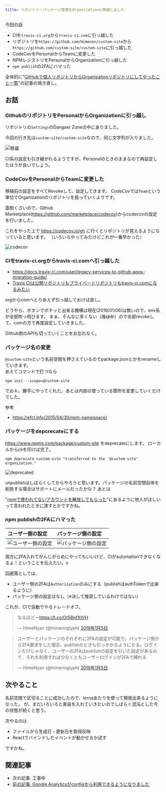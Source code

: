 ```yaml
---
title: リポジトリ・パッケージ管理をOrganizationに移譲しました
---
```


今回の話

* CIを`travis-ci.org`から`travis-ci.com`に引っ越した
* リポジトリを`https://github.com/Himenon/custom-site`から`https://github.com/custom-site/custom-site`に引っ越した
* CodeCovをPersonalからTeamに変更した
* NPMレジストリをPersonalからOrganizationに引っ越した
* `npm publish`の2FAにハマった

全体的に"[GitHubで個人リポジトリからOrganizationリポジトリにしてやったこと一覧](https://qiita.com/yu1ro/items/5da82882647b4c400559)"の記事の焼き直し。

## お話

### GithubのリポジトリをPersonalからOrganizationに引っ越し

リポジトリの`Settings`のDangaer Zoneの中にありました。

今回の行き先は`custom-site/custom-site`なので、同じ文字列が入りました。

![移譲](./images/2019-01-06-github-transfer.png)

CI系の設定も引き継がれるようですが、Personalのときのままなので再設定したほうが良いでしょう。

### CodeCovをPersonalからTeamに変更した

移植前の設定をすべてRevokeして、設定してきます。
CodeCovでは`Team`という単位でOrganizationのリポジトリを扱っていくようです。

面倒くさいので、Github Marketplace(https://github.com/marketplace/codecov)からcodecovの設定を行いました。

これをやった上で https://codecov.io/gh に行くとリポジトリが見えるようになっていると思います。
（いろいろやってみたけどこれが一番早かった）

![codecov](./images/2019-01-06-codecov.png)

### CIをtravis-ci.orgからtravis-ci.comへ引っ越した

* https://docs.travis-ci.com/user/legacy-services-to-github-apps-migration-guide/
* [Travis CIは公開リポジトリもプライベートリポジトリもtravis-ci.comになるみたい](https://qiita.com/nwtgck/items/da0e2f5ba2247403c2db)

orgからcomへとりあえず引っ越しておけば良し。

どうやら、ボタンでポチッと出来る機構は現在(2019/01/06)は無いので、env系が全部吹っ飛びます。
まぁ、そんなに多くない（~~浅はか~~）ので全部revokeして、comの方で再度設定していきました。

Github側のAPIも切っていくことをお忘れなく。

### パッケージ名の変更

`@custom-site`という名前空間を押さえているのでpackage.jsonとかをrenameしていきます。  
あえてコマンドで打つなら

```
npm init --scope=@custom-site
```

でおｋ。勝手にやってくれた。あとは内部の使っている箇所を変更していくだけでした。

参考

* https://efcl.info/2015/04/30/npm-namespace/

### パッケージをdepcrecateにする

https://www.npmjs.com/package/custom-site をdeprecateにします。
ローカルからcliを叩けば完了。

```
npm deprecate custom-site "transferred to the '@custom-site' organization."
```

![deprecated](./images/2019-01-06-npm-deprecated.png)

unpublishはしばらくしてからやろうと思います。パッケージの名前空間自体を削除する場合はサポートにメールだったかな？
あとは

"[npmで使われてないアカウントを解放してもらった](https://efcl.info/2018/05/07/dispute-npm-account/)"にあるように他人がほしいって言われたときに渡すとかですかね。

### npm publishの2FAにハマった

|ユーザー側の設定|パッケージ側の設定|
|:------------|:--------------|
|![ユーザー側の設定](./images/2019-01-06-npm-settings-for-user-2fa.png)|![パッケージ側の設定](./images/2019-01-06-npm-settings-for-package-2fa.png)|

両方に2FA入れてがんじがらめにやってもいいけど、CIがautomationできなくなるよ！ということを伝えたい。s

回避策としては、

* ユーザー側の2FAは`Authorization`のみにする（publishはauthTokenで出来るように）
* パッケージ側の設定はなし（※決して推奨しているわけではない）

これが、CIで自動でやるトレードオフ。

<blockquote className="twitter-tweet" data={{ lang: "ja" }}><p lang="ja" dir="ltr">なるほどー<a href="https://t.co/Ot5BnfXtVH">https://t.co/Ot5BnfXtVH</a></p>&mdash; HimeNyan (@himenoglyph) <a href="https://twitter.com/himenoglyph/status/1081633834146250752?ref_src=twsrc%5Etfw">2019年1月5日</a></blockquote>
<script async src="https://platform.twitter.com/widgets.js" charSet="utf-8"></script>

<blockquote className="twitter-tweet" data={{ lang: "ja" }}><p lang="ja" dir="ltr">ユーザーとパッケージのそれぞれに2FAの設定が可能で、パッケージ側から2FA要求をした場合、publishのときも引っかかるようになる。ログインだけじゃなく。ユーザーの2FAはpublishの設定を引いた設定があるので、それを利用すれば少なくともユーザーログインが2FAで縛れる</p>&mdash; HimeNyan (@himenoglyph) <a href="https://twitter.com/himenoglyph/status/1081635545455841280?ref_src=twsrc%5Etfw">2019年1月5日</a></blockquote>
<script async src="https://platform.twitter.com/widgets.js" charSet="utf-8"></script>

## 次やること

名前空間で区切ることに成功したので、lernaあたりを使って開発出来るようになった。
が、まだいろいろと実装を入れていきたいのでしばらく混沌とした今の状態が続くと思う。

次やるのは

* ファイルから生成日・更新日を取得反映
* Reactでバインドしたイベントが動かせるか試す

ですかね。

## 関連記事

* 次の記事: 工事中
* [前の記事: Google Analyticsがconfigから利用できるようになりました](./google-analytics)
